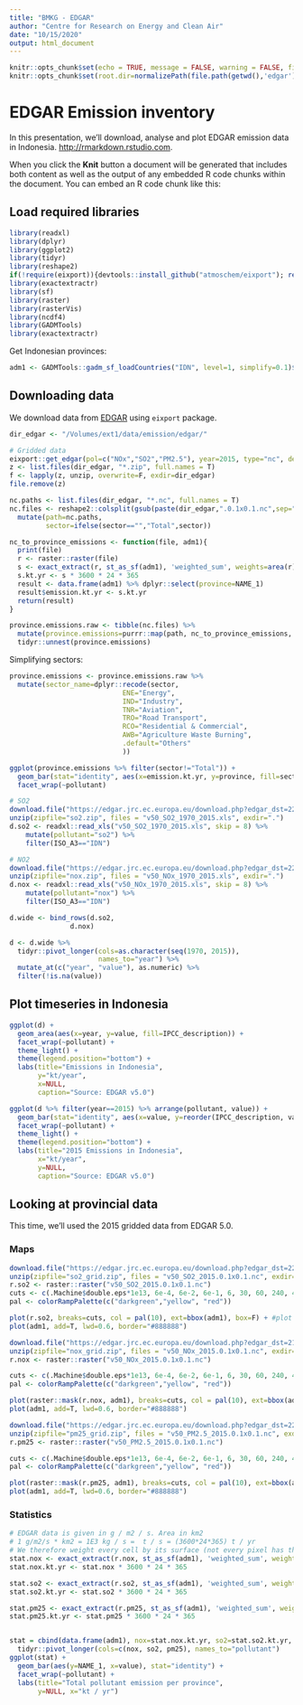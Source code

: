 ```yaml
---
title: "BMKG - EDGAR"
author: "Centre for Research on Energy and Clean Air"
date: "10/15/2020"
output: html_document
---
```


```r
knitr::opts_chunk$set(echo = TRUE, message = FALSE, warning = FALSE, fig.width = 10)
knitr::opts_chunk$set(root.dir=normalizePath(file.path(getwd(),'edgar')))
```

# EDGAR Emission inventory

In this presentation, we'll download, analyse and plot EDGAR emission data in Indonesia. <http://rmarkdown.rstudio.com>.

When you click the **Knit** button a document will be generated that includes both content as well as the output of any embedded R code chunks within the document. You can embed an R code chunk like this:

## Load required libraries
```r
library(readxl)
library(dplyr)
library(ggplot2)
library(tidyr)
library(reshape2)
if(!require(eixport)){devtools::install_github("atmoschem/eixport"); require(eixport)}
library(exactextractr)
library(sf)
library(raster)
library(rasterVis)
library(ncdf4)
library(GADMTools)
library(exactextractr)
```

Get Indonesian provinces:
```r
adm1 <- GADMTools::gadm_sf_loadCountries("IDN", level=1, simplify=0.1)$sf %>% as_Spatial
```

## Downloading data
We download data from [EDGAR](https://edgar.jrc.ec.europa.eu/overview.php?v=50_AP) using `eixport` package.

```r
dir_edgar <- "/Volumes/ext1/data/emission/edgar/"

# Gridded data
eixport::get_edgar(pol=c("NOx","SO2","PM2.5"), year=2015, type="nc", destpath = dir_edgar, ask=F)
z <- list.files(dir_edgar, "*.zip", full.names = T)
f <- lapply(z, unzip, overwrite=F, exdir=dir_edgar)
file.remove(z)
```
```r
nc.paths <- list.files(dir_edgar, "*.nc", full.names = T)
nc.files <- reshape2::colsplit(gsub(paste(dir_edgar,".0.1x0.1.nc",sep="|"), "", nc.paths), "_", c("version","pollutant","year", "sector", "subsector")) %>%
  mutate(path=nc.paths,
         sector=ifelse(sector=="","Total",sector))

nc_to_province_emissions <- function(file, adm1){
  print(file)
  r <- raster::raster(file)
  s <- exact_extract(r, st_as_sf(adm1), 'weighted_sum', weights=area(r), progress=F) # Area in km2
  s.kt.yr <- s * 3600 * 24 * 365
  result <- data.frame(adm1) %>% dplyr::select(province=NAME_1)
  result$emission.kt.yr <- s.kt.yr
  return(result)
}

province.emissions.raw <- tibble(nc.files) %>% 
  mutate(province.emissions=purrr::map(path, nc_to_province_emissions, adm1=adm1)) %>%
  tidyr::unnest(province.emissions)
```
Simplifying sectors:
```r
province.emissions <- province.emissions.raw %>%
  mutate(sector_name=dplyr::recode(sector,
                            ENE="Energy",
                            IND="Industry",
                            TNR="Aviation",
                            TRO="Road Transport",
                            RCO="Residential & Commercial",
                            AWB="Agriculture Waste Burning",
                            .default="Others"
                            ))

```



```r
ggplot(province.emissions %>% filter(sector!="Total")) +
  geom_bar(stat="identity", aes(x=emission.kt.yr, y=province, fill=sector_name)) +
  facet_wrap(~pollutant)

```

```r
# SO2
download.file("https://edgar.jrc.ec.europa.eu/download.php?edgar_dst=227347","so2.zip")
unzip(zipfile="so2.zip", files = "v50_SO2_1970_2015.xls", exdir=".")
d.so2 <- readxl::read_xls("v50_SO2_1970_2015.xls", skip = 8) %>%
    mutate(pollutant="so2") %>%
    filter(ISO_A3=="IDN")

# NO2
download.file("https://edgar.jrc.ec.europa.eu/download.php?edgar_dst=227343","nox.zip")
unzip(zipfile="nox.zip", files = "v50_NOx_1970_2015.xls", exdir=".")
d.nox <- readxl::read_xls("v50_NOx_1970_2015.xls", skip = 8) %>%
    mutate(pollutant="nox") %>%
    filter(ISO_A3=="IDN")

d.wide <- bind_rows(d.so2,
               d.nox)

d <- d.wide %>%
  tidyr::pivot_longer(cols=as.character(seq(1970, 2015)),
                      names_to="year") %>%
  mutate_at(c("year", "value"), as.numeric) %>%
  filter(!is.na(value))
```

## Plot timeseries in Indonesia


```r
ggplot(d) +
  geom_area(aes(x=year, y=value, fill=IPCC_description)) +
  facet_wrap(~pollutant) +
  theme_light() +
  theme(legend.position="bottom") +
  labs(title="Emissions in Indonesia",
       y="kt/year",
       x=NULL,
       caption="Source: EDGAR v5.0")
```

```r
ggplot(d %>% filter(year==2015) %>% arrange(pollutant, value)) +
  geom_bar(stat="identity", aes(x=value, y=reorder(IPCC_description, value))) +
  facet_wrap(~pollutant) +
  theme_light() +
  theme(legend.position="bottom") +
  labs(title="2015 Emissions in Indonesia",
       x="kt/year",
       y=NULL,
       caption="Source: EDGAR v5.0")
```

## Looking at provincial data
This time, we'll used the 2015 gridded data from EDGAR 5.0.



### Maps
```r
download.file("https://edgar.jrc.ec.europa.eu/download.php?edgar_dst=226023","so2_grid.zip")
unzip(zipfile="so2_grid.zip", files = "v50_SO2_2015.0.1x0.1.nc", exdir=".")
r.so2 <- raster::raster("v50_SO2_2015.0.1x0.1.nc")
cuts <- c(.Machine$double.eps*1e13, 6e-4, 6e-2, 6e-1, 6, 30, 60, 240, 450, 1200)*1e-13 #set breaks
pal <- colorRampPalette(c("darkgreen","yellow", "red"))

plot(r.so2, breaks=cuts, col = pal(10), ext=bbox(adm1), box=F) + #plot with defined breaks
plot(adm1, add=T, lwd=0.6, border="#888888")
```

```r
download.file("https://edgar.jrc.ec.europa.eu/download.php?edgar_dst=217594","nox_grid.zip")
unzip(zipfile="nox_grid.zip", files = "v50_NOx_2015.0.1x0.1.nc", exdir=".")
r.nox <- raster::raster("v50_NOx_2015.0.1x0.1.nc")

cuts <- c(.Machine$double.eps*1e13, 6e-4, 6e-2, 6e-1, 6, 30, 60, 240, 450, 1200)*1e-13 #set breaks
pal <- colorRampPalette(c("darkgreen","yellow", "red"))

plot(raster::mask(r.nox, adm1), breaks=cuts, col = pal(10), ext=bbox(adm1), box=F) + #plot with defined breaks
plot(adm1, add=T, lwd=0.6, border="#888888")


```

```r
download.file("https://edgar.jrc.ec.europa.eu/download.php?edgar_dst=223979","pm25_grid.zip")
unzip(zipfile="pm25_grid.zip", files = "v50_PM2.5_2015.0.1x0.1.nc", exdir=".")
r.pm25 <- raster::raster("v50_PM2.5_2015.0.1x0.1.nc")

cuts <- c(.Machine$double.eps*1e13, 6e-4, 6e-2, 6e-1, 6, 30, 60, 240, 450, 1200)*1e-13 #set breaks
pal <- colorRampPalette(c("darkgreen","yellow", "red"))

plot(raster::mask(r.pm25, adm1), breaks=cuts, col = pal(10), ext=bbox(adm1), box=F) + #plot with defined breaks
plot(adm1, add=T, lwd=0.6, border="#888888")


```

### Statistics
```r
# EDGAR data is given in g / m2 / s. Area in km2
# 1 g/m2/s * km2 = 1E3 kg / s =  t / s = (3600*24*365) t / yr
# We therefore weight every cell by its surface (not every pixel has the same surface)
stat.nox <- exact_extract(r.nox, st_as_sf(adm1), 'weighted_sum', weights=area(r.nox), progress=F)
stat.nox.kt.yr <- stat.nox * 3600 * 24 * 365

stat.so2 <- exact_extract(r.so2, st_as_sf(adm1), 'weighted_sum', weights=area(r.so2), progress=F)
stat.so2.kt.yr <- stat.so2 * 3600 * 24 * 365

stat.pm25 <- exact_extract(r.pm25, st_as_sf(adm1), 'weighted_sum', weights=area(r.pm25), progress=F)
stat.pm25.kt.yr <- stat.pm25 * 3600 * 24 * 365


stat = cbind(data.frame(adm1), nox=stat.nox.kt.yr, so2=stat.so2.kt.yr, pm25=stat.pm25.kt.yr) %>%
  tidyr::pivot_longer(cols=c(nox, so2, pm25), names_to="pollutant")
ggplot(stat) +
  geom_bar(aes(y=NAME_1, x=value), stat="identity") +
  facet_wrap(~pollutant) +
  labs(title="Total pollutant emission per province",
       y=NULL, x="kt / yr")
```

